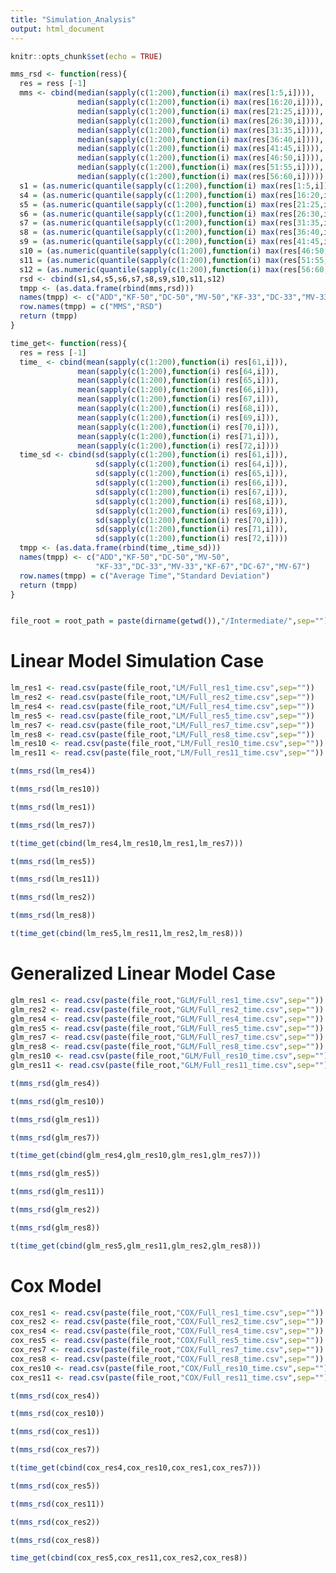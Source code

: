 ```yaml
---
title: "Simulation_Analysis"
output: html_document
---
```


```r
knitr::opts_chunk$set(echo = TRUE)
```

```r
mms_rsd <- function(ress){
  res = ress [-1]
  mms <- cbind(median(sapply(c(1:200),function(i) max(res[1:5,i]))),
               median(sapply(c(1:200),function(i) max(res[16:20,i]))),
               median(sapply(c(1:200),function(i) max(res[21:25,i]))),
               median(sapply(c(1:200),function(i) max(res[26:30,i]))),
               median(sapply(c(1:200),function(i) max(res[31:35,i]))),
               median(sapply(c(1:200),function(i) max(res[36:40,i]))),
               median(sapply(c(1:200),function(i) max(res[41:45,i]))),
               median(sapply(c(1:200),function(i) max(res[46:50,i]))),
               median(sapply(c(1:200),function(i) max(res[51:55,i]))),
               median(sapply(c(1:200),function(i) max(res[56:60,i]))))
  s1 = (as.numeric(quantile(sapply(c(1:200),function(i) max(res[1:5,i])),0.75))-as.numeric(quantile(sapply(c(1:200),function(i) max(res[1:5,i])),0.25)))/1.349
  s4 = (as.numeric(quantile(sapply(c(1:200),function(i) max(res[16:20,i])),0.75))-as.numeric(quantile(sapply(c(1:200),function(i) max(res[1:5,i])),0.25)))/1.349
  s5 = (as.numeric(quantile(sapply(c(1:200),function(i) max(res[21:25,i])),0.75))-as.numeric(quantile(sapply(c(1:200),function(i) max(res[1:5,i])),0.25)))/1.349
  s6 = (as.numeric(quantile(sapply(c(1:200),function(i) max(res[26:30,i])),0.75))-as.numeric(quantile(sapply(c(1:200),function(i) max(res[1:5,i])),0.25)))/1.349
  s7 = (as.numeric(quantile(sapply(c(1:200),function(i) max(res[31:35,i])),0.75))-as.numeric(quantile(sapply(c(1:200),function(i) max(res[31:35,i])),0.25)))/1.349
  s8 = (as.numeric(quantile(sapply(c(1:200),function(i) max(res[36:40,i])),0.75))-as.numeric(quantile(sapply(c(1:200),function(i) max(res[36:40,i])),0.25)))/1.349
  s9 = (as.numeric(quantile(sapply(c(1:200),function(i) max(res[41:45,i])),0.75))-as.numeric(quantile(sapply(c(1:200),function(i) max(res[41:45,i])),0.25)))/1.349
  s10 = (as.numeric(quantile(sapply(c(1:200),function(i) max(res[46:50,i])),0.75))-as.numeric(quantile(sapply(c(1:200),function(i) max(res[46:50,i])),0.25)))/1.349
  s11 = (as.numeric(quantile(sapply(c(1:200),function(i) max(res[51:55,i])),0.75))-as.numeric(quantile(sapply(c(1:200),function(i) max(res[51:55,i])),0.25)))/1.349
  s12 = (as.numeric(quantile(sapply(c(1:200),function(i) max(res[56:60,i])),0.75))-as.numeric(quantile(sapply(c(1:200),function(i) max(res[56:60,i])),0.25)))/1.349
  rsd <- cbind(s1,s4,s5,s6,s7,s8,s9,s10,s11,s12)
  tmpp <- (as.data.frame(rbind(mms,rsd)))
  names(tmpp) <- c("ADD","KF-50","DC-50","MV-50","KF-33","DC-33","MV-33","KF-67","DC-67","MV-67")
  row.names(tmpp) = c("MMS","RSD")
  return (tmpp)
}

time_get<- function(ress){
  res = ress [-1]
  time_ <- cbind(mean(sapply(c(1:200),function(i) res[61,i])),
               mean(sapply(c(1:200),function(i) res[64,i])),
               mean(sapply(c(1:200),function(i) res[65,i])),
               mean(sapply(c(1:200),function(i) res[66,i])),
               mean(sapply(c(1:200),function(i) res[67,i])),
               mean(sapply(c(1:200),function(i) res[68,i])),
               mean(sapply(c(1:200),function(i) res[69,i])),
               mean(sapply(c(1:200),function(i) res[70,i])),
               mean(sapply(c(1:200),function(i) res[71,i])),
               mean(sapply(c(1:200),function(i) res[72,i])))
  time_sd <- cbind(sd(sapply(c(1:200),function(i) res[61,i])),
                   sd(sapply(c(1:200),function(i) res[64,i])),
                   sd(sapply(c(1:200),function(i) res[65,i])),
                   sd(sapply(c(1:200),function(i) res[66,i])),
                   sd(sapply(c(1:200),function(i) res[67,i])),
                   sd(sapply(c(1:200),function(i) res[68,i])),
                   sd(sapply(c(1:200),function(i) res[69,i])),
                   sd(sapply(c(1:200),function(i) res[70,i])),
                   sd(sapply(c(1:200),function(i) res[71,i])),
                   sd(sapply(c(1:200),function(i) res[72,i])))
  tmpp <- (as.data.frame(rbind(time_,time_sd)))
  names(tmpp) <- c("ADD","KF-50","DC-50","MV-50",
                   "KF-33","DC-33","MV-33","KF-67","DC-67","MV-67")
  row.names(tmpp) = c("Average Time","Standard Deviation")
  return (tmpp)
}


file_root = root_path = paste(dirname(getwd()),"/Intermediate/",sep="")

```

# Linear Model Simulation Case
```r
lm_res1 <- read.csv(paste(file_root,"LM/Full_res1_time.csv",sep=""))
lm_res2 <- read.csv(paste(file_root,"LM/Full_res2_time.csv",sep=""))
lm_res4 <- read.csv(paste(file_root,"LM/Full_res4_time.csv",sep=""))
lm_res5 <- read.csv(paste(file_root,"LM/Full_res5_time.csv",sep=""))
lm_res7 <- read.csv(paste(file_root,"LM/Full_res7_time.csv",sep=""))
lm_res8 <- read.csv(paste(file_root,"LM/Full_res8_time.csv",sep=""))
lm_res10 <- read.csv(paste(file_root,"LM/Full_res10_time.csv",sep=""))
lm_res11 <- read.csv(paste(file_root,"LM/Full_res11_time.csv",sep=""))
```

```r
t(mms_rsd(lm_res4))
```

```r
t(mms_rsd(lm_res10))
```


```r
t(mms_rsd(lm_res1))
```
```r
t(mms_rsd(lm_res7))
```
```r
t(time_get(cbind(lm_res4,lm_res10,lm_res1,lm_res7)))
```
```r
t(mms_rsd(lm_res5))
```
```r
t(mms_rsd(lm_res11))
```
```r
t(mms_rsd(lm_res2))
```
```r
t(mms_rsd(lm_res8))
```
```r
t(time_get(cbind(lm_res5,lm_res11,lm_res2,lm_res8)))

```



# Generalized Linear Model Case
```r
glm_res1 <- read.csv(paste(file_root,"GLM/Full_res1_time.csv",sep=""))
glm_res2 <- read.csv(paste(file_root,"GLM/Full_res2_time.csv",sep=""))
glm_res4 <- read.csv(paste(file_root,"GLM/Full_res4_time.csv",sep=""))
glm_res5 <- read.csv(paste(file_root,"GLM/Full_res5_time.csv",sep=""))
glm_res7 <- read.csv(paste(file_root,"GLM/Full_res7_time.csv",sep=""))
glm_res8 <- read.csv(paste(file_root,"GLM/Full_res8_time.csv",sep=""))
glm_res10 <- read.csv(paste(file_root,"GLM/Full_res10_time.csv",sep=""))
glm_res11 <- read.csv(paste(file_root,"GLM/Full_res11_time.csv",sep=""))
```

```r
t(mms_rsd(glm_res4))
```

```r
t(mms_rsd(glm_res10))
```


```r
t(mms_rsd(glm_res1))
```
```r
t(mms_rsd(glm_res7))
```
```r
t(time_get(cbind(glm_res4,glm_res10,glm_res1,glm_res7)))
```
```r
t(mms_rsd(glm_res5))
```
```r
t(mms_rsd(glm_res11))
```
```r
t(mms_rsd(glm_res2))
```
```r
t(mms_rsd(glm_res8))
```
```r
t(time_get(cbind(glm_res5,glm_res11,glm_res2,glm_res8)))

```



# Cox Model
```r
cox_res1 <- read.csv(paste(file_root,"COX/Full_res1_time.csv",sep=""))
cox_res2 <- read.csv(paste(file_root,"COX/Full_res2_time.csv",sep=""))
cox_res4 <- read.csv(paste(file_root,"COX/Full_res4_time.csv",sep=""))
cox_res5 <- read.csv(paste(file_root,"COX/Full_res5_time.csv",sep=""))
cox_res7 <- read.csv(paste(file_root,"COX/Full_res7_time.csv",sep=""))
cox_res8 <- read.csv(paste(file_root,"COX/Full_res8_time.csv",sep=""))
cox_res10 <- read.csv(paste(file_root,"COX/Full_res10_time.csv",sep=""))
cox_res11 <- read.csv(paste(file_root,"COX/Full_res11_time.csv",sep=""))
```




```r
t(mms_rsd(cox_res4))
```
```r
t(mms_rsd(cox_res10))
```
```r
t(mms_rsd(cox_res1))
```

```r
t(mms_rsd(cox_res7))
```
```r
t(time_get(cbind(cox_res4,cox_res10,cox_res1,cox_res7)))
```
```r
t(mms_rsd(cox_res5))
```
```r
t(mms_rsd(cox_res11))
```
```r
t(mms_rsd(cox_res2))
```
```r
t(mms_rsd(cox_res8))
```
```r
time_get(cbind(cox_res5,cox_res11,cox_res2,cox_res8))
```
